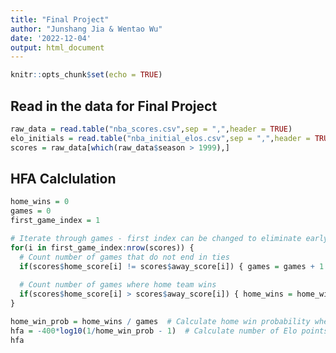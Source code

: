 ```yaml
---
title: "Final Project"
author: "Junshang Jia & Wentao Wu"
date: '2022-12-04'
output: html_document
---
```


```r
knitr::opts_chunk$set(echo = TRUE)
```

## Read in the data for Final Project
```r
raw_data = read.table("nba_scores.csv",sep = ",",header = TRUE)
elo_initials = read.table("nba_initial_elos.csv",sep = ",",header = TRUE)
scores = raw_data[which(raw_data$season > 1999),]
```

## HFA Calclulation
```r
home_wins = 0
games = 0
first_game_index = 1

# Iterate through games - first index can be changed to eliminate early seasons where scores are extreme
for(i in first_game_index:nrow(scores)) {  
  # Count number of games that do not end in ties
  if(scores$home_score[i] != scores$away_score[i]) { games = games + 1 }
  
  # Count number of games where home team wins
  if(scores$home_score[i] > scores$away_score[i]) { home_wins = home_wins + 1 }
}

home_win_prob = home_wins / games  # Calculate home win probability where outcome was not a tie
hfa = -400*log10(1/home_win_prob - 1)  # Calculate number of Elo points added to home team
hfa
```